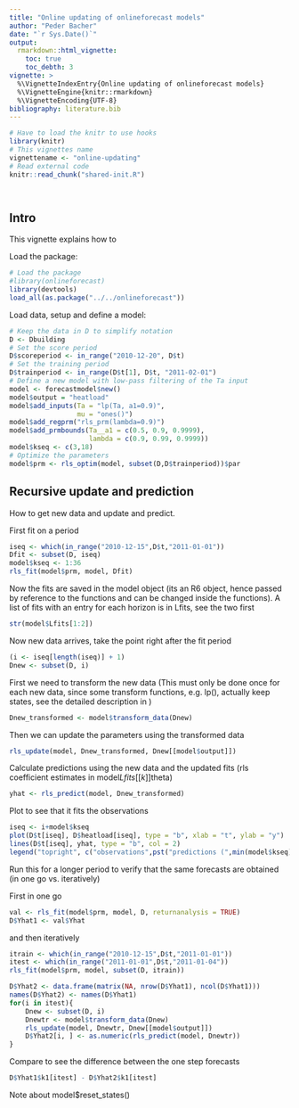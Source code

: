 ```yaml
---
title: "Online updating of onlineforecast models"
author: "Peder Bacher"
date: "`r Sys.Date()`"
output:
  rmarkdown::html_vignette:
    toc: true
    toc_debth: 3
vignette: >
  %\VignetteIndexEntry{Online updating of onlineforecast models}
  %\VignetteEngine{knitr::rmarkdown}
  %\VignetteEncoding{UTF-8}
bibliography: literature.bib
---
```


```r
# Have to load the knitr to use hooks
library(knitr)
# This vignettes name
vignettename <- "online-updating"
# Read external code
knitr::read_chunk("shared-init.R")
```
```r
```
```r
```


## Intro
This vignette explains how to 

Load the package:
```r
# Load the package
#library(onlineforecast)
library(devtools)
load_all(as.package("../../onlineforecast"))
```

Load data, setup and define a model:
```r
# Keep the data in D to simplify notation
D <- Dbuilding
# Set the score period 
D$scoreperiod <- in_range("2010-12-20", D$t)
# Set the training period
D$trainperiod <- in_range(D$t[1], D$t, "2011-02-01")
# Define a new model with low-pass filtering of the Ta input
model <- forecastmodel$new()
model$output = "heatload"
model$add_inputs(Ta = "lp(Ta, a1=0.9)",
                 mu = "ones()")
model$add_regprm("rls_prm(lambda=0.9)")
model$add_prmbounds(Ta__a1 = c(0.5, 0.9, 0.9999),
                    lambda = c(0.9, 0.99, 0.9999))
model$kseq <- c(3,18)
# Optimize the parameters
model$prm <- rls_optim(model, subset(D,D$trainperiod))$par
```



## Recursive update and prediction

How to get new data and update and predict.

First fit on a period
```r
iseq <- which(in_range("2010-12-15",D$t,"2011-01-01"))
Dfit <- subset(D, iseq)
model$kseq <- 1:36
rls_fit(model$prm, model, Dfit)
```

Now the fits are saved in the model object (its an R6 object, hence passed by reference to the functions and can be changed inside the functions). A list of fits with an entry for each horizon is in Lfits, see the two first
```r
str(model$Lfits[1:2])
```

Now new data arrives, take the point right after the fit period
```r
(i <- iseq[length(iseq)] + 1)
Dnew <- subset(D, i)
```

First we need to transform the new data (This must only be done once for each
new data, since some transform functions, e.g. lp(), actually keep states, see
the detailed description in )
```r
Dnew_transformed <- model$transform_data(Dnew)
```

Then we can update the parameters using the transformed data
```r
rls_update(model, Dnew_transformed, Dnew[[model$output]])
```

Calculate predictions using the new data and the updated fits (rls coefficient estimates in model$Lfits[[k]]$theta)
```r
yhat <- rls_predict(model, Dnew_transformed)
```

Plot to see that it fits the observations
```r
iseq <- i+model$kseq
plot(D$t[iseq], D$heatload[iseq], type = "b", xlab = "t", ylab = "y")
lines(D$t[iseq], yhat, type = "b", col = 2)
legend("topright", c("observations",pst("predictions (",min(model$kseq)," to ",max(model$kseq)," steps ahead)")), lty = 1, col = 1:2)
```

Run this for a longer period to verify that the same forecasts are obtained (in one go vs. iteratively)

First in one go
```r
val <- rls_fit(model$prm, model, D, returnanalysis = TRUE)
D$Yhat1 <- val$Yhat
```

and then iteratively
```r
itrain <- which(in_range("2010-12-15",D$t,"2011-01-01"))
itest <- which(in_range("2011-01-01",D$t,"2011-01-04"))
rls_fit(model$prm, model, subset(D, itrain))

D$Yhat2 <- data.frame(matrix(NA, nrow(D$Yhat1), ncol(D$Yhat1)))
names(D$Yhat2) <- names(D$Yhat1)
for(i in itest){
    Dnew <- subset(D, i)
    Dnewtr <- model$transform_data(Dnew)
    rls_update(model, Dnewtr, Dnew[[model$output]])
    D$Yhat2[i, ] <- as.numeric(rls_predict(model, Dnewtr))
}
```

Compare to see the difference between the one step forecasts
```r
D$Yhat1$k1[itest] - D$Yhat2$k1[itest]
```

Note about model$reset_states()
